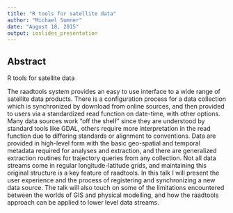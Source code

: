 ```yaml
---
title: "R tools for satellite data"
author: "Michael Sumner"
date: "August 18, 2015"
output: ioslides_presentation
---
```


## Abstract

R tools for satellite data

The raadtools system provides an easy to use interface to a wide range of satellite data products. There is a configuration process for a data collection which is synchronized by download from online sources, and then provided to users via a standardized read function on date-time, with other options. Many data sources work "off the shelf" since they are understood by standard tools like GDAL, others require more interpretation in the read function due to differing standards or alignment to conventions. Data are provided in high-level form with the basic geo-spatial and temporal metadata required for analyses and extraction, and there are generalized extraction routines for trajectory queries from any collection. Not all data streams come in regular longitude-latitude grids, and maintaining this original structure is a key feature of raadtools. In this talk I will present the user experience and the process of registering and synchronizing a new data source. The talk will also touch on some of the limitations encountered between the worlds of GIS and physical modelling, and how the raadtools approach can be applied to lower level data streams. 



